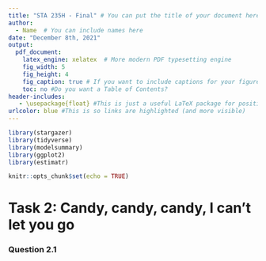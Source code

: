 ```yaml
---
title: "STA 235H - Final" # You can put the title of your document here
author: 
  - Name  # You can include names here
date: "December 8th, 2021"
output: 
  pdf_document: 
    latex_engine: xelatex  # More modern PDF typesetting engine
    fig_width: 5
    fig_height: 4
    fig_caption: true # If you want to include captions for your figures (usually you do)
    toc: no #Do you want a Table of Contents?
header-includes:
   - \usepackage{float} #This is just a useful LaTeX package for positioning tables and figures
urlcolor: blue #This is so links are highlighted (and more visible)
---
```



<!-- Usually, you should load all your packages at the beginning. If you don't have a package installed, you'll need to do that first! -->
```r
library(stargazer)
library(tidyverse)
library(modelsummary)
library(ggplot2)
library(estimatr)

knitr::opts_chunk$set(echo = TRUE)
```

# Task 2: Candy, candy, candy, I can't let you go


### Question 2.1

